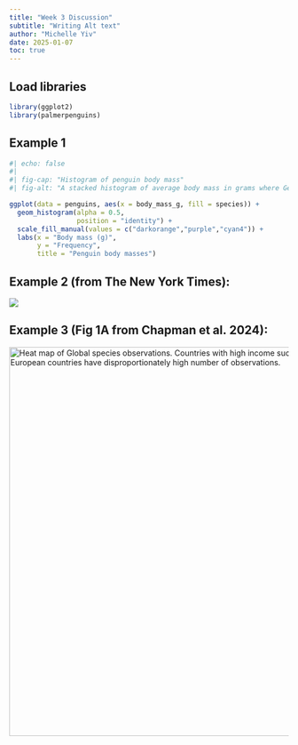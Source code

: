 ```yaml
---
title: "Week 3 Discussion"
subtitle: "Writing Alt text"
author: "Michelle Yiv"
date: 2025-01-07
toc: true
---
```


## Load libraries

```r
library(ggplot2)
library(palmerpenguins)
```

## Example 1 

```r
#| echo: false
#| 
#| fig-cap: "Histogram of penguin body mass"
#| fig-alt: "A stacked histogram of average body mass in grams where Gentoo penguins are larger than Adelie or Chinstrap penguins by X percent/grams."

ggplot(data = penguins, aes(x = body_mass_g, fill = species)) +
  geom_histogram(alpha = 0.5, 
                 position = "identity") +
  scale_fill_manual(values = c("darkorange","purple","cyan4")) +
  labs(x = "Body mass (g)",
       y = "Frequency",
       title = "Penguin body masses")
```

## Example 2 (from The New York Times):

![](nyt-monthly-temp.png){fig-alt="Dot plot of Monthly Global temperatures in degrees celsius from 1850 to 2023 compared to the 20th century average. Dots increase from green to red to indicate increasing global temerature. From 1975 onward the yearly temperature is hotter than average, whereas prior to 1975 it is cooler than average. Each year has 12 dots representing each month. 2015 to 2023 has experienced record hot months."}

## Example 3 (Fig 1A from Chapman et al. 2024):

<img src="chapman-etal-2024.png" alt="Heat map of Global species observations. Countries with high income such as North America or European countries have disproportionately high number of observations." width="700px">

